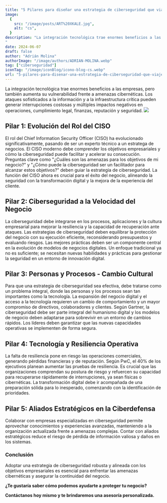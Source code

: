```yaml
---
title: "5 Pilares para diseñar una estrategia de ciberseguridad que viaje a la velocidad que tu negocio requiere"
image:
  {
    src: "/image/posts/ART%20XKALE.jpg",
    alt: "cs",
  }
description: "La integración tecnológica trae enormes beneficios a las empresas, pero también aumenta su vulnerabilidad frente a amenazas cibernéticas. Los ataques sofisticados a la información y a la infraestructura crítica pueden generar interrupciones costosas y múltiples impactos negativos en operaciones, cumplimiento legal, finanzas, reputación y seguridad.
"
date: 2024-06-07
draft: false
author: "Adrián Molina"
authorImage: "/image/authors/ADRIAN-MOLINA.webp"
tag: ["ciberseguridad"]
iconTag: "/image/iconBlog/icono-blog-cs.webp"
url: "5-pilares-para-disenar-una-estrategia-de-ciberseguridad-que-viaje-a-la-velocidad-que-tu-negocio-requiere"
---
```


La integración tecnológica trae enormes beneficios a las empresas, pero también aumenta su vulnerabilidad frente a amenazas cibernéticas. Los ataques sofisticados a la información y a la infraestructura crítica pueden generar interrupciones costosas y múltiples impactos negativos en operaciones, cumplimiento legal, finanzas, reputación y seguridad.
![](/image/posts/ART%20XKALE.jpg)
## Pilar 1: Evolución del Rol del CISO
El rol del Chief Information Security Officer (CISO) ha evolucionado significativamente, pasando de ser un experto técnico a un estratega de negocios. 
El CISO moderno debe comprender los objetivos empresariales y cómo la ciberseguridad puede facilitar y acelerar su consecución. 
Preguntas clave como "¿Cuáles son las amenazas para los objetivos de mi negocio?" y "¿Cómo puede la ciberseguridad ser un facilitador para alcanzar estos objetivos?" deben guiar la estrategia de ciberseguridad. 
La función del CISO ahora es crucial para el éxito del negocio, alineando la seguridad con la transformación digital y la mejora de la experiencia del cliente.
## Pilar 2: Ciberseguridad a la Velocidad del Negocio
La ciberseguridad debe integrarse en los procesos, aplicaciones y la cultura empresarial para mejorar la resiliencia y la capacidad de recuperación ante ataques. 
Las estrategias de ciberseguridad deben equilibrar la protección del negocio con su ejecución eficiente, reconsiderando presupuestos y evaluando riesgos. 
Las mejores prácticas deben ser un componente central en la evolución de modelos de negocios digitales. Un enfoque tradicional ya no es suficiente; se necesitan nuevas habilidades y prácticas para gestionar la seguridad en un entorno de innovación digital.
## Pilar 3: Personas y Procesos - Cambio Cultural
Para que una estrategia de ciberseguridad sea efectiva, debe tratarse como un problema integral, donde las personas y los procesos sean tan importantes como la tecnología. 
La expansión del negocio digital y el acceso a la tecnología requieren un cambio de comportamiento y un mayor compromiso de directivos, colaboradores y clientes. 
Según Gartner, la ciberseguridad debe ser parte integral del humanismo digital y los modelos de negocio deben adaptarse para sobrevivir en un entorno de cambios rápidos. Los líderes deben garantizar que las nuevas capacidades operativas se implementen de forma segura.
## Pilar 4: Tecnología y Resiliencia Operativa
La falta de resiliencia pone en riesgo las operaciones comerciales, generando pérdidas financieras y de reputación. Según PwC, el 40% de los ejecutivos planean aumentar las pruebas de resiliencia. 
Es crucial que las organizaciones comprendan su postura de riesgo y refuercen su capacidad para recuperarse rápidamente de interrupciones, ya sean físicas o cibernéticas. 
La transformación digital debe ir acompañada de una preparación sólida para lo inesperado, comenzando con la identificación de prioridades.
## Pilar 5: Aliados Estratégicos en la Ciberdefensa
Colaborar con empresas especializadas en ciberseguridad permite aprovechar conocimientos y experiencias avanzadas, manteniendo a la organización actualizada frente a amenazas complejas. Contar con aliados estratégicos reduce el riesgo de pérdida de información valiosa y daños en los sistemas.
### Conclusión
Adoptar una estrategia de ciberseguridad robusta y alineada con los objetivos empresariales es esencial para enfrentar las amenazas cibernéticas y asegurar la continuidad del negocio.

**¿Te gustaría saber cómo podemos ayudarte a proteger tu negocio?**

**Contáctanos hoy mismo y te brindaremos una asesoría personalizada.**


<Link class='class="px-3 py-2 bg-xkale rounded-lg text-white uppercase shadow-lg"' href='/ciberseguridad' text='¡Quiero una asesoria!'/>